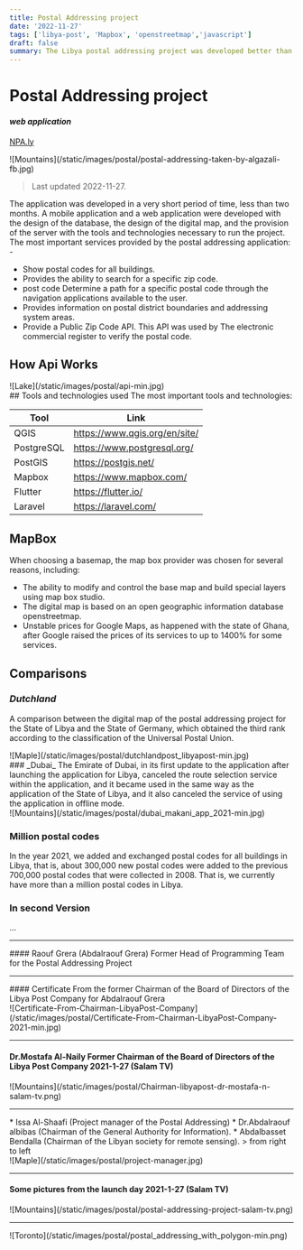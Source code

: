 ```yaml
---
title: Postal Addressing project
date: '2022-11-27'
tags: ['libya-post', 'Mapbox', 'openstreetmap','javascript']
draft: false
summary: The Libya postal addressing project was developed better than the Dubai application using the best technologies and standards.
---
```

# Postal Addressing project
#### _web application_
[NPA.ly](https://npa.ly/)
 <div className="my-1 px-2 w-full xl:my-1 xl:px-2 xl:w-1/2">
    ![Mountains](/static/images/postal/postal-addressing-taken-by-algazali-fb.jpg)
  </div>


>  Last updated 2022-11-27.


The application was developed in a very short period of time, less than two months. A mobile application and a web application were developed with the design of the database, the design of the digital map, and the provision of the server with the tools and technologies necessary to run the project.
The most important services provided by the postal addressing application: -
* Show postal codes for all buildings.
* Provides the ability to search for a specific zip code.
* post code Determine a path for a specific postal code through the navigation applications available to the user.
* Provides information on postal district boundaries and addressing system areas.
* Provide a Public Zip Code API. This API was used by The electronic commercial register to verify the postal code.

## How Api Works
  <div className="my-1 px-2 w-full ">
    ![Lake](/static/images/postal/api-min.jpg)
  </div>
## Tools and technologies used
The most important tools and technologies:


| Tool | Link 
| ------ | ------ 
| QGIS | https://www.qgis.org/en/site/
| PostgreSQL | https://www.postgresql.org/
| PostGIS | https://postgis.net/
| Mapbox | https://www.mapbox.com/
| Flutter | https://flutter.io/
| Laravel | https://laravel.com/

## MapBox
When choosing a basemap, the map box provider was chosen for several reasons, including:
* The ability to modify and control the base map and build special layers using map box studio.
* The digital map is based on an open geographic information database openstreetmap.
* Unstable prices for Google Maps, as happened with the state of Ghana, after Google raised the prices of its services to up to 1400% for some services.


## Comparisons
### _Dutchland_
A comparison between the digital map of the postal addressing project for the State of Libya and the State of Germany, which obtained the third rank according to the classification of the Universal Postal Union.

<div className="my-1 px-2 w-full">
    ![Maple](/static/images/postal/dutchlandpost_libyapost-min.jpg)
  </div>
### _Dubai_
The Emirate of Dubai, in its first update to the application after launching the application for Libya, canceled the route selection service within the application, and it became used in the same way as the application of the State of Libya, and it also canceled the service of using the application in offline mode.

 <div className="my-1 px-2 w-full overflow-hidden xl:my-1 xl:px-2 xl:w-1/2">
    ![Mountains](/static/images/postal/dubai_makani_app_2021-min.jpg)
  </div>

### Million postal codes
In the year 2021, we added and exchanged postal codes for all buildings in Libya, that is, about 300,000 new postal codes were added to the previous 700,000 postal codes that were collected in 2008.
That is, we currently have more than a million postal codes in Libya.

### In second Version
...





<hr/>
#### Raouf Grera (Abdalraouf Grera)
Former Head of Programming Team for the Postal Addressing Project

<hr/>
#### Certificate From the former Chairman of the Board of Directors of the Libya Post Company for Abdalraouf Grera
  <div className="my-1 px-2 w-full overflow-hidden xl:my-1 xl:px-2 xl:w-1/2">
    ![Certificate-From-Chairman-LibyaPost-Company](/static/images/postal/Certificate-From-Chairman-LibyaPost-Company-2021-min.jpg)
  </div>

<hr/>


#### Dr.Mostafa Al-Naily Former Chairman of the Board of Directors of the Libya Post Company 2021-1-27 (Salam TV)
  <div className="my-1 px-2 w-full overflow-hidden xl:my-1 xl:px-2 xl:w-1/2">
    ![Mountains](/static/images/postal/Chairman-libyapost-dr-mostafa-n-salam-tv.png)
  </div>
  
<hr/>
* Issa Al-Shaafi (Project manager of the Postal Addressing)
* Dr.Abdalraouf albibas (Chairman of the General Authority for Information).
* Abdalbasset Bendalla (Chairman of the Libyan society for remote sensing).
> from right to left
 <div className="my-1 px-2 w-full ">
    ![Maple](/static/images/postal/project-manager.jpg)
  </div>
<hr/>

#### Some pictures from the launch day 2021-1-27 (Salam TV)
  
  <div className="my-1 px-2 w-full ">
    ![Mountains](/static/images/postal/postal-addressing-project-salam-tv.png)
  </div>
<hr/>

  
  <div className="my-1 px-2 w-full">
    ![Toronto](/static/images/postal/postal_addressing_with_polygon-min.png)
  </div>
 